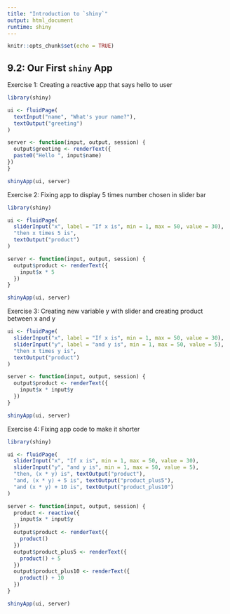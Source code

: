 ```yaml
---
title: "Introduction to `shiny`"
output: html_document
runtime: shiny
---
```


```r
knitr::opts_chunk$set(echo = TRUE)
```

## 9.2: Our First `shiny` App

Exercise 1: Creating a reactive app that says hello to user

```r
library(shiny)

ui <- fluidPage(
  textInput("name", "What's your name?"), 
  textOutput("greeting")
)

server <- function(input, output, session) {
  output$greeting <- renderText({
  paste0("Hello ", input$name)
})
}

shinyApp(ui, server)
```

Exercise 2: Fixing app to display 5 times number chosen in slider bar

```r
library(shiny)

ui <- fluidPage(
  sliderInput("x", label = "If x is", min = 1, max = 50, value = 30),
  "then x times 5 is",
  textOutput("product")
)

server <- function(input, output, session) {
  output$product <- renderText({ 
    input$x * 5
  })
}

shinyApp(ui, server)
```

Exercise 3: Creating new variable y with slider and creating product between x and y

```r
ui <- fluidPage(
  sliderInput("x", label = "If x is", min = 1, max = 50, value = 30), 
  sliderInput("y", label = "and y is", min = 1, max = 50, value = 5), 
  "then x times y is",
  textOutput("product")
)

server <- function(input, output, session) {
  output$product <- renderText({ 
    input$x * input$y
  })
}

shinyApp(ui, server)
```

Exercise 4: Fixing app code to make it shorter

```r
library(shiny)

ui <- fluidPage(
  sliderInput("x", "If x is", min = 1, max = 50, value = 30),
  sliderInput("y", "and y is", min = 1, max = 50, value = 5),
  "then, (x * y) is", textOutput("product"),
  "and, (x * y) + 5 is", textOutput("product_plus5"),
  "and (x * y) + 10 is", textOutput("product_plus10")
)

server <- function(input, output, session) {
  product <- reactive({
    input$x * input$y
  })
  output$product <- renderText({ 
    product()
  })
  output$product_plus5 <- renderText({ 
    product() + 5
  })
  output$product_plus10 <- renderText({ 
    product() + 10
  })
}

shinyApp(ui, server)
```
